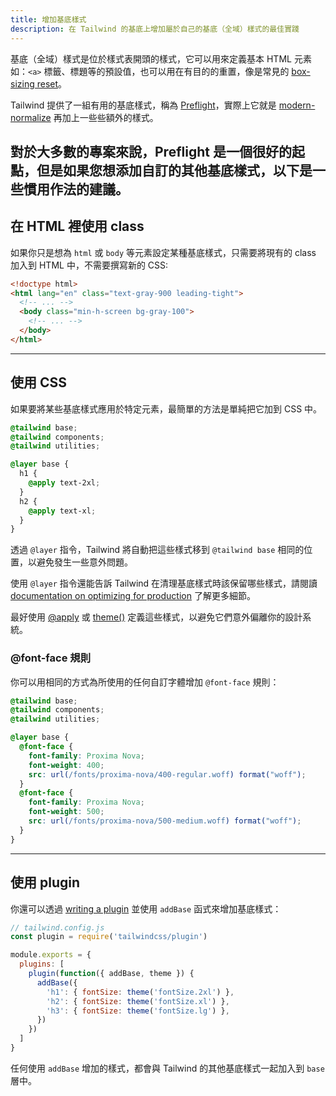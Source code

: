 ```yaml
---
title: 增加基底樣式
description: 在 Tailwind 的基底上增加屬於自己的基底（全域）樣式的最佳實踐
---
```


基底（全域）樣式是位於樣式表開頭的樣式，它可以用來定義基本 HTML 元素如：`<a>` 標籤、標題等的預設值，也可以用在有目的的重置，像是常見的 [box-sizing reset](https://www.paulirish.com/2012/box-sizing-border-box-ftw/)。

Tailwind 提供了一組有用的基底樣式，稱為 [Preflight](/docs/preflight)，實際上它就是 [modern-normalize](https://github.com/sindresorhus/modern-normalize) 再加上一些些額外的樣式。

對於大多數的專案來說，Preflight 是一個很好的起點，但是如果您想添加自訂的其他基底樣式，以下是一些慣用作法的建議。
---

## 在 HTML 裡使用 class

如果你只是想為 `html` 或 `body` 等元素設定某種基底樣式，只需要將現有的 class 加入到 HTML 中，不需要撰寫新的 CSS:


```html
<!doctype html>
<html lang="en" class="text-gray-900 leading-tight">
  <!-- ... -->
  <body class="min-h-screen bg-gray-100">
    <!-- ... -->
  </body>
</html>
```

---

## 使用 CSS

如果要將某些基底樣式應用於特定元素，最簡單的方法是單純把它加到 CSS 中。

```css
@tailwind base;
@tailwind components;
@tailwind utilities;

@layer base {
  h1 {
    @apply text-2xl;
  }
  h2 {
    @apply text-xl;
  }
}
```

透過 `@layer` 指令，Tailwind 將自動把這些樣式移到 `@tailwind base` 相同的位置，以避免發生一些意外問題。

使用 `@layer` 指令還能告訴 Tailwind 在清理基底樣式時該保留哪些樣式，請閱讀 [documentation on optimizing for production](/docs/optimizing-for-production) 了解更多細節。

最好使用 [@apply](/docs/functions-and-directives#apply) 或 [theme()](/docs/functions-and-directives#theme) 定義這些樣式，以避免它們意外偏離你的設計系統。

### @font-face 規則

你可以用相同的方式為所使用的任何自訂字體增加 `@font-face` 規則：

```css
@tailwind base;
@tailwind components;
@tailwind utilities;

@layer base {
  @font-face {
    font-family: Proxima Nova;
    font-weight: 400;
    src: url(/fonts/proxima-nova/400-regular.woff) format("woff");
  }
  @font-face {
    font-family: Proxima Nova;
    font-weight: 500;
    src: url(/fonts/proxima-nova/500-medium.woff) format("woff");
  }
}
```

---

## 使用 plugin

你還可以透過 [writing a plugin](/docs/plugins#adding-base-styles) 並使用 `addBase` 函式來增加基底樣式：

```js
// tailwind.config.js
const plugin = require('tailwindcss/plugin')

module.exports = {
  plugins: [
    plugin(function({ addBase, theme }) {
      addBase({
        'h1': { fontSize: theme('fontSize.2xl') },
        'h2': { fontSize: theme('fontSize.xl') },
        'h3': { fontSize: theme('fontSize.lg') },
      })
    })
  ]
}
```

任何使用 `addBase` 增加的樣式，都會與 Tailwind 的其他基底樣式一起加入到 `base` 層中。